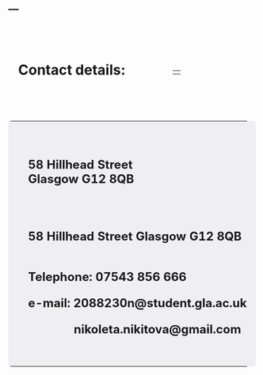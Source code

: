 ---
---
<br>

<html>
<body>
<style>
h1 {
font-size: 2em;
padding: 20px}
h2 {
font-size: 1.5em;
}

</style>

<h1> **Contact details: **
</h1>

<br>

<table style="float: left; width:500px; background-color: #efeff2; border-radius:6px">
<tr>
<td style= "padding: 40px 0px 40px 40px;" >


<h2>
58 Hillhead Street<br>
Glasgow G12 8QB


<br>
<h2>
58 Hillhead Street
Glasgow G12 8QB

<br>
**Telephone**: 07543 856 666

**e-mail**: 2088230n@student.gla.ac.uk

&ensp; &ensp; &ensp; &ensp; &ensp; nikoleta.nikitova@gmail.com 
</h2>

</td>
</tr>
</table>






<script>
   $(document).ready(function() {
     $head = $('#header');
     $head.prepend('<img src="images/UoG.jpg" style="position:absolute; right:100px; top:70px;width: 300px;">')
   });
</script>
<br> 
</body>
</html>




<table style="position: absolute;right:100px;top:200px; width: 300px; height: 450px; background-color: rgba(0, 0, 0, 0);">
<tr>
<td>

<a class="twitter-timeline" data-width="400px" data-height="400px" data-theme="light" style="position:absolute;left:500px" href="https://twitter.com/nikitovang?ref_src=twsrc%5Etfw">Tweets by nikitovang</a> <script async src="https://platform.twitter.com/widgets.js" charset="utf-8"></script>

</td>
</tr>
</table>
